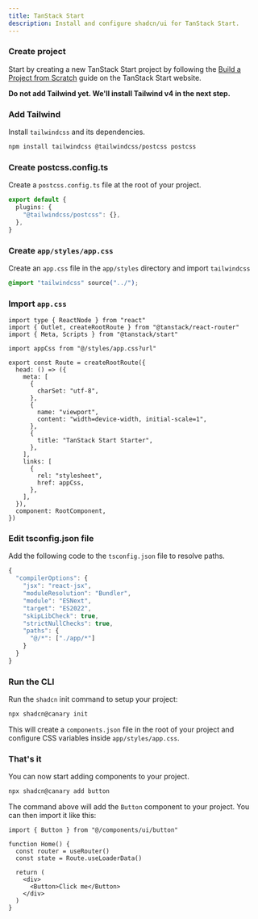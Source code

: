 ```yaml
---
title: TanStack Start
description: Install and configure shadcn/ui for TanStack Start.
---
```


<Steps>

### Create project

Start by creating a new TanStack Start project by following the [Build a Project from Scratch](https://tanstack.com/start/latest/docs/framework/react/build-from-scratch) guide on the TanStack Start website.

**Do not add Tailwind yet. We'll install Tailwind v4 in the next step.**

### Add Tailwind

Install `tailwindcss` and its dependencies.

```bash
npm install tailwindcss @tailwindcss/postcss postcss
```

### Create postcss.config.ts

Create a `postcss.config.ts` file at the root of your project.

```ts title="postcss.config.ts" showLineNumbers
export default {
  plugins: {
    "@tailwindcss/postcss": {},
  },
}
```

### Create `app/styles/app.css`

Create an `app.css` file in the `app/styles` directory and import `tailwindcss`

```css title="app/styles/app.css"
@import "tailwindcss" source("../");
```

### Import `app.css`

```tsx title="app/routes/__root.tsx" showLineNumbers {5,21-26} showLineNumbers
import type { ReactNode } from "react"
import { Outlet, createRootRoute } from "@tanstack/react-router"
import { Meta, Scripts } from "@tanstack/start"

import appCss from "@/styles/app.css?url"

export const Route = createRootRoute({
  head: () => ({
    meta: [
      {
        charSet: "utf-8",
      },
      {
        name: "viewport",
        content: "width=device-width, initial-scale=1",
      },
      {
        title: "TanStack Start Starter",
      },
    ],
    links: [
      {
        rel: "stylesheet",
        href: appCss,
      },
    ],
  }),
  component: RootComponent,
})
```

### Edit tsconfig.json file

Add the following code to the `tsconfig.json` file to resolve paths.

```ts title="tsconfig.json" showLineNumbers {9-12}
{
  "compilerOptions": {
    "jsx": "react-jsx",
    "moduleResolution": "Bundler",
    "module": "ESNext",
    "target": "ES2022",
    "skipLibCheck": true,
    "strictNullChecks": true,
    "paths": {
      "@/*": ["./app/*"]
    }
  }
}
```

### Run the CLI

Run the `shadcn` init command to setup your project:

```bash
npx shadcn@canary init
```

This will create a `components.json` file in the root of your project and configure CSS variables inside `app/styles/app.css`.

### That's it

You can now start adding components to your project.

```bash
npx shadcn@canary add button
```

The command above will add the `Button` component to your project. You can then import it like this:

```tsx title="app/routes/index.tsx" showLineNumbers {1,6}
import { Button } from "@/components/ui/button"

function Home() {
  const router = useRouter()
  const state = Route.useLoaderData()

  return (
    <div>
      <Button>Click me</Button>
    </div>
  )
}
```

</Steps>
